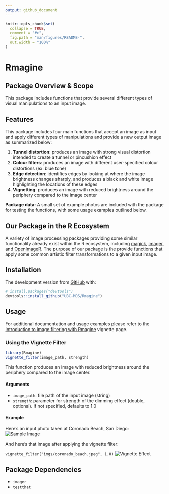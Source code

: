 ```yaml
---
output: github_document
---
```


```r
knitr::opts_chunk$set(
  collapse = TRUE,
  comment = "#>",
  fig.path = "man/figures/README-",
  out.width = "100%"
)
```

# Rmagine

## Package Overview & Scope

This package includes functions that provide several different types of visual manipulations to an input image.

## Features

This package includes four main functions that accept an image as input and apply different types of manipulations and provide a new output image as summarized below:

1. **Tunnel distortion**: produces an image with strong visual distortion intended to create a tunnel or pincushion effect
2. **Colour filters**: produces an image with different user-specified colour distortions (ex: blue tone)
3. **Edge detection**: identifies edges by looking at where the image brightness changes sharply, and produces a black and white image highlighting the locations of these edges
4. **Vignetting**: produces an image with reduced brightness around the periphery compared to the image center

**Package data:** A small set of example photos are included with the package for testing the functions, with some usage examples outlined below.


## Our Package in the R Ecosystem

A variety of image processing packages providing some similar functionality already exist within the R ecosystem, including [magick](https://github.com/ropensci/magick), [imager](https://github.com/dahtah/imager), and [OpenImageR](https://github.com/mlampros/OpenImageR). The purpose of our package is the provide functions that apply some common artistic filter transformations to a given input image.


## Installation

The development version from [GitHub](https://github.com/) with:

``` r
# install.packages("devtools")
devtools::install_github("UBC-MDS/Rmagine")
```

## Usage

For additional documentation and usage examples please refer to the [Introduction to image filtering with Rmagine](https://ubc-mds.github.io/Rmagine/articles/Rmagine-vignette.html) vignette page.

### Using the Vignette Filter

```r
library(Rmagine)
vignette_filter(image_path, strength)
```

This function produces an image with reduced brightness around the periphery compared to the image center.

#### Arguments

- `image_path`: file path of the input image (string)
- `strength`: parameter for strength of the dimming effect (double, optional). If not specified, defaults to 1.0

#### Example

Here's an input photo taken at Coronado Beach, San Diego:
![Sample Image](vignettes/imgs/coronado_beach.jpeg)

And here's that image after applying the vignette filter:

`vignette_filter("imgs/coronado_beach.jpeg", 1.0)`
![Vignette Effect](vignettes/imgs/vignette.jpeg)



## Package Dependencies

- `imager`
- `testthat`
